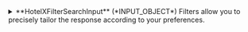 
<details>
  <summary>
  **HotelXFilterSearchInput** (*INPUT_OBJECT*)  
  Filters allow you to precisely tailor the response according to your preferences.  
  </summary>
  
    <details>
      <summary>
      **access** (*AccessFilterInput*)  
      By using the access filter, our system will exclusively include or exclude options from the selected accesses.
If you opt not to set any access at all, requests will be made to all available accesses.  
      </summary>
  
      <details style={{ pointerEvents: "none" }}>
        <summary>
        **includes** (*ID*)  
        These Access IDs will overwrite the default configuration. Only the IDs on this list will be used in the search query.  
        </summary>
      </details>

      <details style={{ pointerEvents: "none" }}>
        <summary>
        **excludes** (*ID*)  
        These Access IDs will overwrite the default configuration. The IDs on this list will be excluded from the search query.  
        </summary>
      </details>
    </details>

    <details>
      <summary>
      **plugin** (*HotelXPluginFilterInput*)  
      You can filter and specify which plugins need to be included or excluded.  
      </summary>
  
      <details>
        <summary>
        **includes** (*HotelXFilterPluginTypeInput*)  
        Plugins to be only executed  
        </summary>
  
        <details style={{ pointerEvents: "none" }}>
          <summary>
          **step** (*Enum of PluginStepType*)  
          The Step of the plugin to filter. @deprecated(reason: "deprecated from 2025-08-25. This property is no longer recommended for use.")  
          Possible values:  
          `REQUEST`  
        `REQUEST_ACCESS`  
        `RESPONSE_OPTION`  
        `RESPONSE_ACCESS`  
        `RESPONSE`  
          </summary>
        </details>

        <details style={{ pointerEvents: "none" }}>
          <summary>
          **type** (*String*)  
          The Type of the plugin to filter. @deprecated(reason: "deprecated from 2025-08-25. This property is no longer recommended for use.")  
          </summary>
        </details>

        <details style={{ pointerEvents: "none" }}>
          <summary>
          **name**&nbsp;<span class="required"> *</span>&nbsp; (*String*)  
          The Name of the plugin to filter  
          </summary>
        </details>
      </details>

      <details>
        <summary>
        **excludes** (*HotelXFilterPluginTypeInput*)  
        Plugins to exclude  
        </summary>
  
      </details>
    </details>

    <details>
      <summary>
      **rateRules** (*RateRulesFilterInput*)  
      This filter enables you to narrow down the options returned by the suppliers based on the desired rate rules you want to include or exclude.  
      </summary>
  
      <details style={{ pointerEvents: "none" }}>
        <summary>
        **includes** (*Enum of RateRulesType*)  
        if includes not nil: only options without rate rules and options with rate rules found in includes will be returned  
        Possible values:  
        `NORMAL`  
      `PACKAGE`  
      `OLDER55`  
      `OLDER60`  
      `OLDER65`  
      `CANARY_RESIDENT`  
      `BALEARIC_RESIDENT`  
      `LARGE_FAMILY`  
      `HONEYMOON`  
      `PUBLIC_SERVANT`  
      `UNEMPLOYED`  
      `NON_REFUNDABLE`  
      `MOBILE`  
      `WARRANTY`  
      `ESSENTIAL_WORKER`  
      `NEGOTIATED`  
      `CUSTOM`  
        </summary>
      </details>

      <details style={{ pointerEvents: "none" }}>
        <summary>
        **excludes** (*Enum of RateRulesType*)  
        if excludes not nil: only options without rate rules and options with rate rules that haven t been sent in excludes will be returned  
        Possible values:  
  
        </summary>
      </details>
    </details>

    <details>
      <summary>
      **status** (*StatusFilterInput*)  
      Use this filter to determine which status (OK and RQ) will be included or excluded in the response.  
      </summary>
  
      <details style={{ pointerEvents: "none" }}>
        <summary>
        **includes** (*Enum of StatusType*)  
        When is not nil: only options with status found in includes will be returned  
        Possible values:  
        `OK`  
      `RQ`  
        </summary>
      </details>

      <details style={{ pointerEvents: "none" }}>
        <summary>
        **excludes** (*Enum of StatusType*)  
        When is not nil: only options without status found in includes will be returned  
        Possible values:  
  
        </summary>
      </details>
    </details>

    <details>
      <summary>
      **currencies** (*CurrenciesFilterInput*)  
      This filter enables you to narrow down the options returned by the suppliers based on the desired currencies you want to include or exclude.  
      </summary>
  
      <details style={{ pointerEvents: "none" }}>
        <summary>
        **includes** (*Currency*)  
        
        </summary>
      </details>

      <details style={{ pointerEvents: "none" }}>
        <summary>
        **excludes** (*Currency*)  
        
        </summary>
      </details>
    </details>
  
</details>
